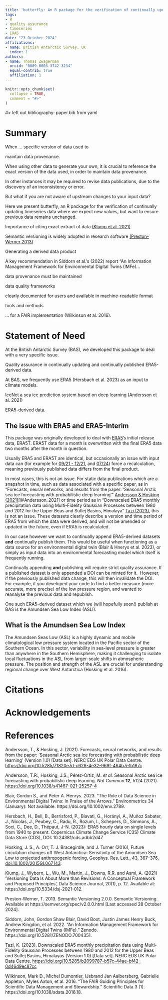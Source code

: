 ```yaml
---
title: 'butterfly: An R package for the verification of continually updating timeseries data where we expect new values, but want to ensure previous data remains unchanged.'
tags:
- R
- quality assurance
- timeseries
- ERA5
date: "23 October 2024"
affiliations:
- name: British Antarctic Survey, UK
  index: 1
authors:
- name: Thomas Zwagerman
  orcid: "0009-0003-3742-3234"
  equal-contrib: true
  affiliation: 1
---
```


```r
knitr::opts_chunk$set(
  collapse = TRUE,
  comment = "#>"
)
```

#> left out bibliography: paper.bib from yaml

# Summary

When ... specific version of data used to

maintain data provenance.

When using other data to generate your own, it is crucial to reference the exact version of the data used, in order to maintain data provenance.

In other instances it may be required to revise data publications, due to the discovery of an inconsistency or error.

But what if you are not aware of upstream changes to your input data?

Here we present butterfly, an R package for the verification of continually updating timeseries data where we expect new values, but want to ensure previous data remains unchanged.


Importance of citing exact extract of data [(Klump et al. 2021)](https://datascience.codata.org/articles/10.5334/dsj-2021-012)

Semantic versioning is widely adopted in research software [(Preston-Werner 2013)](https://semver.org/spec/v2.0.0.html)

Generating a derived data product

A key recommendation in Siddorn et al.'s (2022) report "An Information Management Framework for Environmental Digital Twins (IMFe)...

data provenance must be maintained

data quality frameworks

clearly documented for users and available in machine-readable format

tools and methods 

... for a FAIR implementation (Wilkinson et al. 2016).

# Statement of Need
At the British Antarctic Survey (BAS), we developed this package to deal with a very specific issue.

Quality assurance in continually updating and continually published ERA5-derived data.

At BAS, we frequently use ERA5 (Hersbach et al. 2023) as an input to climate models.

IceNet a sea ice prediction system based on deep learning (Andersson et al. 2021)

ERA5-derived data.

## The issue with ERA5 and ERA5-Interim
This package was originally developed to deal with [ERA5](https://cds.climate.copernicus.eu/datasets/reanalysis-era5-single-levels?tab=documentation)'s initial release data, ERA5T. ERA5T data for a month is overwritten with the final ERA5 data two months after the month in question. 

Usually ERA5 and ERA5T are identical, but occasionally an issue with input data can (for example for [09/21 - 12/21](https://confluence.ecmwf.int/display/CKB/ERA5T+issue+in+snow+depth), and [07/24](https://forum.ecmwf.int/t/final-validated-era5-product-to-differ-from-era5t-in-july-2024/6685)) force a recalculation, meaning previously published data differs from the final product.

In most cases, this is not an issue. For static data publications which are a snapshot in time, such as data associated with a specific paper, as in "Forecasts, neural networks, and results from the paper: 'Seasonal Arctic sea ice forecasting with probabilistic deep learning'" [Andersson & Hosking (2021)](https://data.bas.ac.uk/full-record.php?id=GB/NERC/BAS/PDC/01526)[@Andersson_2021] or time period as in "Downscaled ERA5 monthly precipitation data using Multi-Fidelity Gaussian Processes between 1980 and 2012 for the Upper Beas and Sutlej Basins, Himalaya" [Tazi (2023)](https://data.bas.ac.uk/full-record.php?id=GB/NERC/BAS/PDC/01769), this is not an issue. These datasets clearly describe a version and time period of ERA5 from which the data were derived, and will not be amended or updated in the future, even if ERA5 is recalculated.

In our case however we want to continually append ERA5-derived datasets **and** continually publish them. This would be useful when functioning as a data source for an environmental digital twin (Blair & Hnerys et al. 2023), or simply as input data into an environmental forecasting model which itself is frequently running. 

Continually appending **and** publishing will require strict quality assurance. If a published dataset is only appended a DOI can be minted for it.  However, if the previously published data change, this will then invalidate the DOI.  For example, if you developed your code to find a better measure (more accurate, more precise) of the low pressure region, and wanted to reanalyse the previous data and republish.

One such ERA5-derived dataset which we (will hopefully soon!) publish at BAS is the Amundsen Sea Low Index (ASLI).

## What is the Amundsen Sea Low Index

The Amundsen Seas Low (ASL) is a highly dynamic and mobile climatological low pressure system located in the Pacific sector of the Southern Ocean. In this sector, variability in sea-level pressure is greater than anywhere in the Southern Hemisphere, making it challenging to isolate local fluctuations in the ASL from larger-scale shifts in atmospheric pressure. The position and strength of the ASL are crucial for understanding regional change over West Antarctica (Hosking et al. 2016).

# Citations

# Acknowledgements

# References

Andersson, T., & Hosking, J. (2021). Forecasts, neural networks, and results from the paper: 'Seasonal Arctic sea ice forecasting with probabilistic deep learning' (Version 1.0) [Data set]. NERC EDS UK Polar Data Centre. <https://doi.org/10.5285/71820e7d-c628-4e32-969f-464b7efb187c>

Andersson, T.R., Hosking, J.S., Pérez-Ortiz, M. *et al.* Seasonal Arctic sea ice forecasting with probabilistic deep learning. *Nat Commun* **12**, 5124 (2021). <https://doi.org/10.1038/s41467-021-25257-4>

Blair, Gordon S., and Peter A. Henrys. 2023. “The Role of Data Science in Environmental Digital Twins: In Praise of the Arrows.” Environmetrics 34 (January): Not available. https://doi.org/10.1002/env.2789. 

Hersbach, H., Bell, B., Berrisford, P., Biavati, G., Horányi, A., Muñoz Sabater, J., Nicolas, J., Peubey, C., Radu, R., Rozum, I., Schepers, D., Simmons, A., Soci, C., Dee, D., Thépaut, J-N. (2023): ERA5 hourly data on single levels from 1940 to present. Copernicus Climate Change Service (C3S) Climate Data Store (CDS), DOI: 10.24381/cds.adbb2d47

Hosking, J. S., A. Orr, T. J. Bracegirdle, and J. Turner (2016), Future circulation changes off West Antarctica: Sensitivity of the Amundsen Sea Low to projected anthropogenic forcing, Geophys. Res. Lett., 43, 367–376, <doi:10.1002/2015GL067143>.

Klump, J., Wyborn, L., Wu, M., Martin, J., Downs, R.R. and Asmi, A. (2021) ‘Versioning Data Is About More than Revisions: A Conceptual Framework and Proposed Principles’, Data Science Journal, 20(1), p. 12. Available at: https://doi.org/10.5334/dsj-2021-012.

Preston-Werner, T. 2013. Semantic Versioning 2.0.0. Semantic Versioning. Available at https://semver.org/spec/v2.0.0.html [Last accessed 28 October 2024].  

Siddorn, John, Gordon Shaw Blair, David Boot, Justin James Henry Buck, Andrew Kingdon, et al. 2022. “An Information Management Framework for Environmental Digital Twins (IMFe).” Zenodo. https://doi.org/10.5281/ZENODO.7004351. 

Tazi, K. (2023). Downscaled ERA5 monthly precipitation data using Multi-Fidelity Gaussian Processes between 1980 and 2012 for the Upper Beas and Sutlej Basins, Himalayas (Version 1.0) [Data set]. NERC EDS UK Polar Data Centre. <https://doi.org/10.5285/b2099787-b57c-44ae-bf42-0d46d9ec87cc>

Wilkinson, Mark D., Michel Dumontier, IJsbrand Jan Aalbersberg, Gabrielle Appleton, Myles Axton, et al. 2016. “The FAIR Guiding Principles for Scientific Data Management and Stewardship.” Scientific Data 3 (1). https://doi.org/10.1038/sdata.2016.18. 
